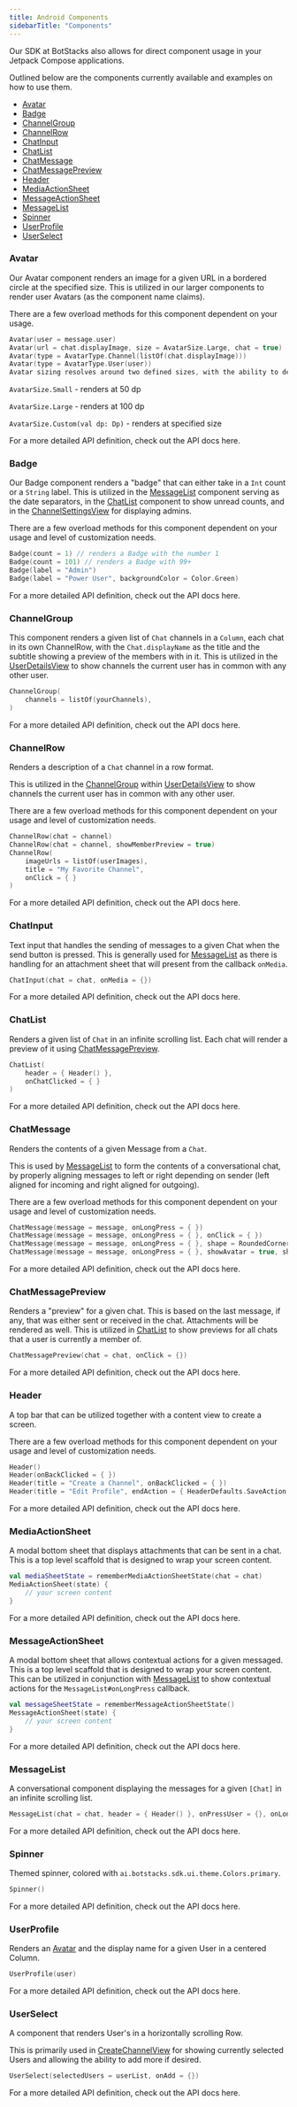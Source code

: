 ```yaml
---
title: Android Components
sidebarTitle: "Components"
---
```


Our SDK at BotStacks also allows for direct component usage in your Jetpack Compose applications.

Outlined below are the components currently available and examples on how to use them.

- [Avatar](https://docs.botstacks.ai/sdk-reference/android/components#avatar)
- [Badge](https://docs.botstacks.ai/sdk-reference/android/components#Badge)
- [ChannelGroup](https://docs.botstacks.ai/sdk-reference/android/components#ChannelGroup)
- [ChannelRow](https://docs.botstacks.ai/sdk-reference/android/components#ChannelRow)
- [ChatInput](https://docs.botstacks.ai/sdk-reference/android/components#ChatInput)
- [ChatList](https://docs.botstacks.ai/sdk-reference/android/components#ChatList)
- [ChatMessage](https://docs.botstacks.ai/sdk-reference/android/components#ChatMessage)
- [ChatMessagePreview](https://docs.botstacks.ai/sdk-reference/android/components#ChatMessagePreview)
- [Header](https://docs.botstacks.ai/sdk-reference/android/components#Header)
- [MediaActionSheet](https://docs.botstacks.ai/sdk-reference/android/components#MediaActionSheet)
- [MessageActionSheet](https://docs.botstacks.ai/sdk-reference/android/components#MessageActionSheet)
- [MessageList](https://docs.botstacks.ai/sdk-reference/android/components#MessageList)
- [Spinner](https://docs.botstacks.ai/sdk-reference/android/components#Spinner)
- [UserProfile](https://docs.botstacks.ai/sdk-reference/android/components#UserProfile)
- [UserSelect](https://docs.botstacks.ai/sdk-reference/android/components#UserSelect)

### Avatar
Our Avatar component renders an image for a given URL in a bordered circle at the specified size. This is utilized in our larger components to render user Avatars (as the component name claims).

There are a few overload methods for this component dependent on your usage.

```Kotlin
Avatar(user = message.user)
Avatar(url = chat.displayImage, size = AvatarSize.Large, chat = true)
Avatar(type = AvatarType.Channel(listOf(chat.displayImage)))
Avatar(type = AvatarType.User(user))
Avatar sizing resolves around two defined sizes, with the ability to define a custom size.
```

`AvatarSize.Small` - renders at 50 dp

`AvatarSize.Large` - renders at 100 dp

`AvatarSize.Custom(val dp: Dp)` - renders at specified size

For a more detailed API definition, check out the API docs here.


### Badge
Our Badge component renders a "badge" that can either take in a `Int` count or a `String` label. This is utilized in the [MessageList](https://docs.botstacks.ai/sdk-reference/android/components#MessageList) component serving as the date separators, in the [ChatList](https://docs.botstacks.ai/sdk-reference/android/components#ChatList) component to show unread counts, and in the [ChannelSettingsView](https://docs.botstacks.ai/sdk-reference/android/views#ChatSettingsView) for displaying admins.

There are a few overload methods for this component dependent on your usage and level of customization needs.

```Kotlin
Badge(count = 1) // renders a Badge with the number 1
Badge(count = 101) // renders a Badge with 99+
Badge(label = "Admin")
Badge(label = "Power User", backgroundColor = Color.Green)
```
For a more detailed API definition, check out the API docs here.


### ChannelGroup
This component renders a given list of `Chat` channels in a `Column`, each chat in its own ChannelRow, with the `Chat.displayName` as the title and the subtitle showing a preview of the members with in it. This is utilized in the [UserDetailsView](https://docs.botstacks.ai/sdk-reference/android/views#UserDetailsView)  to show channels the current user has in common with any other user.

```Kotlin
ChannelGroup(
    channels = listOf(yourChannels),
)
```
For a more detailed API definition, check out the API docs here.


### ChannelRow
Renders a description of a `Chat` channel in a row format.

This is utilized in the [ChannelGroup](https://docs.botstacks.ai/sdk-reference/android/components#ChannelGroup) within [UserDetailsView](https://docs.botstacks.ai/sdk-reference/android/views#UserDetailsView) to show channels the current user has in common with any other user.

There are a few overload methods for this component dependent on your usage and level of customization needs.

```Kotlin
ChannelRow(chat = channel)
ChannelRow(chat = channel, showMemberPreview = true)
ChannelRow(
    imageUrls = listOf(userImages),
    title = "My Favorite Channel",
    onClick = { }
)
```
For a more detailed API definition, check out the API docs here.

### ChatInput
Text input that handles the sending of messages to a given Chat when the send button is pressed. This is generally used for [MessageList](https://docs.botstacks.ai/sdk-reference/android/components#MessageList) as there is handling for an attachment sheet that will present from the callback `onMedia`.

```Kotlin
ChatInput(chat = chat, onMedia = {})
```

For a more detailed API definition, check out the API docs here.


### ChatList
Renders a given list of `Chat` in an infinite scrolling list. Each chat will render a preview of it using [ChatMessagePreview](https://docs.botstacks.ai/sdk-reference/android/components#ChatMessagePreview).

```Kotlin
ChatList(
    header = { Header() },
    onChatClicked = { }
)
```
For a more detailed API definition, check out the API docs here.


### ChatMessage
Renders the contents of a given Message from a `Chat`.

This is used by [MessageList](https://docs.botstacks.ai/sdk-reference/android/components#MessageList) to form the contents of a conversational chat, by properly aligning messages to left or right depending on sender (left aligned for incoming and right aligned for outgoing).

There are a few overload methods for this component dependent on your usage and level of customization needs.

```Kotlin
ChatMessage(message = message, onLongPress = { })
ChatMessage(message = message, onLongPress = { }, onClick = { })
ChatMessage(message = message, onLongPress = { }, shape = RoundedCornerShape(20.dp))
ChatMessage(message = message, onLongPress = { }, showAvatar = true, showTimestamp = false)
```
For a more detailed API definition, check out the API docs here.


### ChatMessagePreview
Renders a "preview" for a given chat. This is based on the last message, if any, that was either sent or received in the chat. Attachments will be rendered as well. This is utilized in [ChatList](https://docs.botstacks.ai/sdk-reference/android/components#ChatList) to show previews for all chats that a user is currently a member of.

```Kotlin
ChatMessagePreview(chat = chat, onClick = {})
```
For a more detailed API definition, check out the API docs here.


### Header
A top bar that can be utilized together with a content view to create a screen.

There are a few overload methods for this component dependent on your usage and level of customization needs.

```Kotlin
Header()
Header(onBackClicked = { })
Header(title = "Create a Channel", onBackClicked = { })
Header(title = "Edit Profile", endAction = { HeaderDefaults.SaveAction { } })
```
For a more detailed API definition, check out the API docs here.


### MediaActionSheet
A modal bottom sheet that displays attachments that can be sent in a chat. This is a top level scaffold that is designed to wrap your screen content.

```Kotlin
val mediaSheetState = rememberMediaActionSheetState(chat = chat)
MediaActionSheet(state) { 
    // your screen content
}
```
For a more detailed API definition, check out the API docs here.


### MessageActionSheet
A modal bottom sheet that allows contextual actions for a given messaged. This is a top level scaffold that is designed to wrap your screen content. This can be utilized in conjunction with [MessageList](https://docs.botstacks.ai/sdk-reference/android/components#MessageList) to show contextual actions for the `MessageList#onLongPress` callback.

```kotlin
val messageSheetState = rememberMessageActionSheetState()
MessageActionSheet(state) { 
    // your screen content
}
```
For a more detailed API definition, check out the API docs here.

### MessageList
A conversational component displaying the messages for a given `[Chat]` in an infinite scrolling list.

```Kotlin
MessageList(chat = chat, header = { Header() }, onPressUser = {}, onLongPress = {})
```
For a more detailed API definition, check out the API docs here.


### Spinner
Themed spinner, colored with `ai.botstacks.sdk.ui.theme.Colors.primary`.

```Kotlin
Spinner()
```
For a more detailed API definition, check out the API docs here.


### UserProfile
Renders an [Avatar](https://docs.botstacks.ai/sdk-reference/android/components#Avatar) and the display name for a given User in a centered Column.

```Kotlin
UserProfile(user)
```
For a more detailed API definition, check out the API docs here.


### UserSelect
A component that renders User's in a horizontally scrolling Row.

This is primarily used in [CreateChannelView](https://docs.botstacks.ai/sdk-reference/android/views#CreateChannelView) for showing currently selected Users and allowing the ability to add more if desired.

```Kotlin
UserSelect(selectedUsers = userList, onAdd = {})
```
For a more detailed API definition, check out the API docs here.








